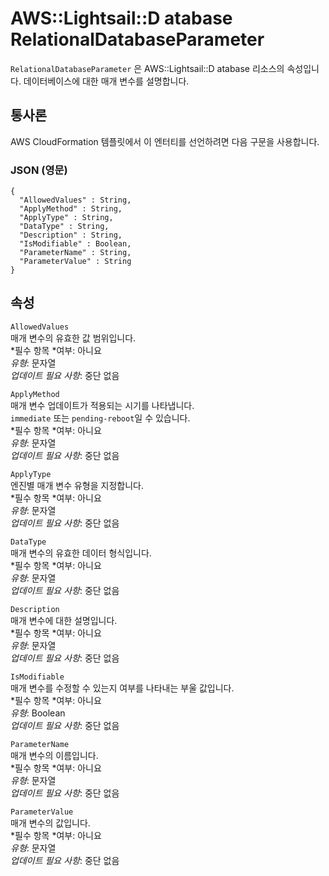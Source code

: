 # AWS::Lightsail::D atabase RelationalDatabaseParameter

`RelationalDatabaseParameter` 은 AWS::Lightsail::D atabase 리소스의 속성입니다. 데이터베이스에 대한 매개 변수를 설명합니다.

## 통사론

AWS CloudFormation 템플릿에서 이 엔터티를 선언하려면 다음 구문을 사용합니다.

### JSON (영문)

```
{
  "AllowedValues" : String,
  "ApplyMethod" : String,
  "ApplyType" : String,
  "DataType" : String,
  "Description" : String,
  "IsModifiable" : Boolean,
  "ParameterName" : String,
  "ParameterValue" : String
}
```

## 속성

`AllowedValues`  
매개 변수의 유효한 값 범위입니다.  
*필수 항목 *여부: 아니요  
_유형_: 문자열  
_업데이트 필요 사항_: 중단 없음

`ApplyMethod`  
매개 변수 업데이트가 적용되는 시기를 나타냅니다.  
`immediate` 또는 `pending-reboot`일 수 있습니다.  
*필수 항목 *여부: 아니요  
_유형_: 문자열  
_업데이트 필요 사항_: 중단 없음

`ApplyType`  
엔진별 매개 변수 유형을 지정합니다.  
*필수 항목 *여부: 아니요  
_유형_: 문자열  
_업데이트 필요 사항_: 중단 없음

`DataType`  
매개 변수의 유효한 데이터 형식입니다.  
*필수 항목 *여부: 아니요  
_유형_: 문자열  
_업데이트 필요 사항_: 중단 없음

`Description`  
매개 변수에 대한 설명입니다.  
*필수 항목 *여부: 아니요  
_유형_: 문자열  
_업데이트 필요 사항_: 중단 없음

`IsModifiable`  
매개 변수를 수정할 수 있는지 여부를 나타내는 부울 값입니다.  
*필수 항목 *여부: 아니요  
_유형_: Boolean  
_업데이트 필요 사항_: 중단 없음

`ParameterName`  
매개 변수의 이름입니다.  
*필수 항목 *여부: 아니요  
_유형_: 문자열  
_업데이트 필요 사항_: 중단 없음

`ParameterValue`  
매개 변수의 값입니다.  
*필수 항목 *여부: 아니요  
_유형_: 문자열  
_업데이트 필요 사항_: 중단 없음

